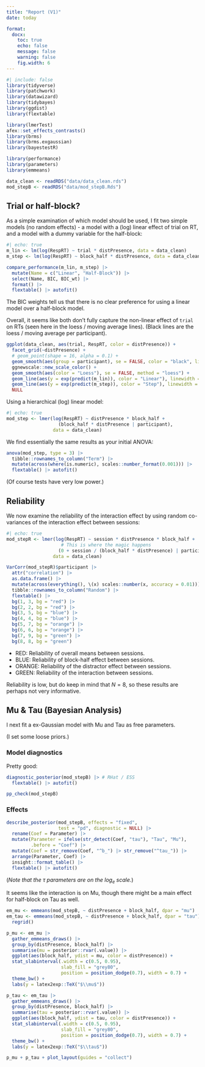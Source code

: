 ```yaml
---
title: "Report (V1)"
date: today

format: 
  docx:
    toc: true
    echo: false
    message: false
    warning: false
    fig.width: 6
---
```


```r
#| include: false
library(tidyverse)
library(patchwork)
library(datawizard)
library(tidybayes)
library(ggdist)
library(flextable)

library(lmerTest)
afex::set_effects_contrasts()
library(brms)
library(brms.exgaussian)
library(bayestestR)

library(performance)
library(parameters)
library(emmeans)

data_clean <- readRDS("data/data_clean.rds")
mod_stepB <- readRDS("data/mod_stepB.Rds")
```

## Trial or half-block?

As a simple examination of which model should be used, I fit two simple models (no random effects) - a model with a (log) linear effect of trial on RT, and a model with a dummy variable for the half-block:

```r
#| echo: true
m_lin <- lm(log(RespRT) ~ trial * distPresence, data = data_clean)
m_step <- lm(log(RespRT) ~ block_half * distPresence, data = data_clean)
```

```r
compare_performance(m_lin, m_step) |> 
  mutate(Name = c("Linear", "Half-Block")) |>
  select(Name, BIC, BIC_wt) |>
  format() |> 
  flextable() |> autofit()
```

The BIC weights tell us that there is no clear preference for using a linear model over a half-block model.

Overall, it seems like both don't fully capture the non-linear effect of `trial` on RTs (seen here in the loess / moving average lines). (Black lines are the loess / moving average per participant).

```r
ggplot(data_clean, aes(trial, RespRT, color = distPresence)) +
  facet_grid(~distPresence) +
  # geom_point(shape = 16, alpha = 0.1) +
  geom_smooth(aes(group = participant), se = FALSE, color = "black", linewidth = 0.5) +
  ggnewscale::new_scale_color() +
  geom_smooth(aes(color = "Loess"), se = FALSE, method = "loess") +
  geom_line(aes(y = exp(predict(m_lin)), color = "Linear"), linewidth = 1) +
  geom_line(aes(y = exp(predict(m_step)), color = "Step"), linewidth = 1) +
  NULL
```

Using a hierarchical (log) linear model:

```r
#| echo: true
mod_step <- lmer(log(RespRT) ~ distPresence * block_half + 
                   (block_half * distPresence | participant),
                 data = data_clean)
```

We find essentially the same results as your initial ANOVA:

```r
anova(mod_step, type = 3) |> 
  tibble::rownames_to_column("Term") |> 
  mutate(across(where(is.numeric), scales::number_format(0.001))) |> 
  flextable() |> autofit()
```

(Of course tests have very low power.)


## Reliability 

We now examine the reliability of the interaction effect by using random co-variances of the interaction effect between sessions:

```r
#| echo: true
mod_stepR <- lmer(log(RespRT) ~ session * distPresence * block_half + 
                    # This is where the magic happens
                   (0 + session / (block_half * distPresence) | participant), 
                 data = data_clean)
```


```r
VarCorr(mod_stepR)$participant |> 
  attr("correlation") |> 
  as.data.frame() |> 
  mutate(across(everything(), \(x) scales::number(x, accuracy = 0.01))) |> 
  tibble::rownames_to_column("Random") |> 
  flextable() |> 
  bg(1, 3, bg = "red") |> 
  bg(2, 2, bg = "red") |> 
  bg(3, 5, bg = "blue") |> 
  bg(4, 4, bg = "blue") |> 
  bg(5, 7, bg = "orange") |> 
  bg(6, 6, bg = "orange") |> 
  bg(7, 9, bg = "green") |> 
  bg(8, 8, bg = "green")
```

- RED: Reliability of overall means between sessions.
- BLUE: Reliability of block-half effect between sessions.
- ORANGE: Reliability of the distractor effect between sessions.
- GREEN: Reliability of the interaction between sessions.

Reliability is low, but do keep in mind that $N=8$, so these results are perhaps not very informative.

## Mu & Tau (Bayesian Analysis)

I next fit a ex-Gaussian model with Mu and Tau as free parameters.

(I set some loose priors.)

### Model diagnostics

Pretty good:

```r
diagnostic_posterior(mod_stepB) |> # RHat / ESS
  flextable() |> autofit()

pp_check(mod_stepB)
```

### Effects 

```r
describe_posterior(mod_stepB, effects = "fixed", 
                   test = "pd", diagnostic = NULL) |> 
  rename(Coef = Parameter) |> 
  mutate(Parameter = ifelse(str_detect(Coef, "tau"), "Tau", "Mu"),
         .before = "Coef") |> 
  mutate(Coef = str_remove(Coef, "^b_") |> str_remove("^tau_")) |> 
  arrange(Parameter, Coef) |> 
  insight::format_table() |> 
  flextable() |> autofit()
```

(*Note that the $\tau$ parameters are on the $log_e$ scale.*)

It seems like the interaction is on Mu, though there might be a main effect for half-block on Tau as well.

```r
em_mu <- emmeans(mod_stepB, ~ distPresence + block_half, dpar = "mu")
em_tau <- emmeans(mod_stepB, ~ distPresence + block_half, dpar = "tau") |> 
  regrid()

p_mu <- em_mu |> 
  gather_emmeans_draws() |> 
  group_by(distPresence, block_half) |> 
  summarise(mu = posterior::rvar(.value)) |> 
  ggplot(aes(block_half, ydist = mu, color = distPresence)) +
  stat_slabinterval(.width = c(0.5, 0.95),
                    slab_fill = "grey80",
                    position = position_dodge(0.7), width = 0.7) +
  theme_bw() +
  labs(y = latex2exp::TeX("$\\mu$"))

p_tau <- em_tau |> 
  gather_emmeans_draws() |> 
  group_by(distPresence, block_half) |> 
  summarise(tau = posterior::rvar(.value)) |> 
  ggplot(aes(block_half, ydist = tau, color = distPresence)) +
  stat_slabinterval(.width = c(0.5, 0.95),
                    slab_fill = "grey80",
                    position = position_dodge(0.7), width = 0.7) +
  theme_bw() +
  labs(y = latex2exp::TeX("$\\tau$"))

p_mu + p_tau + plot_layout(guides = "collect")
```

